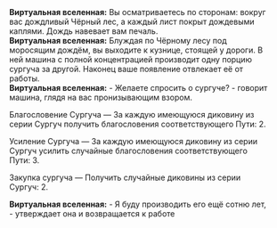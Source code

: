 {{Диалог Начало}}
:'''Виртуальная вселенная:''' Вы осматриваетесь по сторонам: вокруг вас дождливый Чёрный лес, а каждый лист покрыт дождевыми каплями. Дождь навевает вам печаль.
:'''Виртуальная вселенная:''' Блуждая по Чёрному лесу под моросящим дождём, вы выходите к кузнице, стоящей у дороги. В ней машина с полной концентрацией производит одну порцию сургуча за другой. Наконец ваше появление отвлекает её от работы.
:'''Виртуальная вселенная:''' - Желаете спросить о сургуче? - говорит машина, глядя на вас пронизывающим взором.
:{{Диалог|Звезда}} Благословение Сургуча &mdash; За каждую имеющуюся диковину из серии Сургуч получить благословения соответствующего Пути: 2.
:{{Диалог|Звезда}} Усиление Сургуча &mdash; За каждую имеющуюся диковину из серии Сургуч усилить случайные благословения соответствующего Пути: 3.
:{{Диалог|Звезда}} Закупка сургуча &mdash; Получить случайные диковины из серии Сургуч: 2.
:'''Виртуальная вселенная:''' - Я буду производить его ещё сотню лет, - утверждает она и возвращается к работе
{{Диалог Конец}}